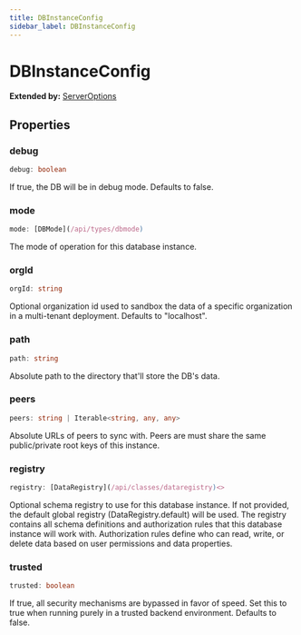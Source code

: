 ```yaml
---
title: DBInstanceConfig
sidebar_label: DBInstanceConfig
---
```


# DBInstanceConfig

**Extended by:** [ServerOptions](/api/interfaces/serveroptions)

## Properties

### debug

```typescript
debug: boolean
```

If true, the DB will be in debug mode.
Defaults to false.

### mode

```typescript
mode: [DBMode](/api/types/dbmode)
```

The mode of operation for this database instance.

### orgId

```typescript
orgId: string
```

Optional organization id used to sandbox the data of a specific
organization in a multi-tenant deployment. Defaults to "localhost".

### path

```typescript
path: string
```

Absolute path to the directory that'll store the DB's data.

### peers

```typescript
peers: string | Iterable<string, any, any>
```

Absolute URLs of peers to sync with. Peers are must share the same
public/private root keys of this instance.

### registry

```typescript
registry: [DataRegistry](/api/classes/dataregistry)<>
```

Optional schema registry to use for this database instance.
If not provided, the default global registry (DataRegistry.default) will
be used. The registry contains all schema definitions and authorization
rules that this database instance will work with. Authorization rules
define who can read, write, or delete data based on user permissions and
data properties.

### trusted

```typescript
trusted: boolean
```

If true, all security mechanisms are bypassed in favor of speed.
Set this to true when running purely in a trusted backend environment.
Defaults to false.

